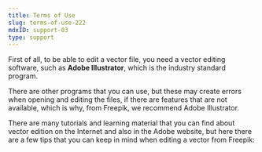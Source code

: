 ```yaml
---
title: Terms of Use
slug: terms-of-use-222
mdxID: support-03
type: support
---
```


First of all, to be able to edit a vector file, you need a vector editing software, such as **Adobe Illustrator**, which is the industry standard program.

There are other programs that you can use, but these may create errors when opening and editing the files, if there are features that are not available, which is why, from Freepik, we recommend Adobe Illustrator.

There are many tutorials and learning material that you can find about vector edition on the Internet and also in the Adobe website, but here there are a few tips that you can keep in mind when editing a vector from Freepik:
